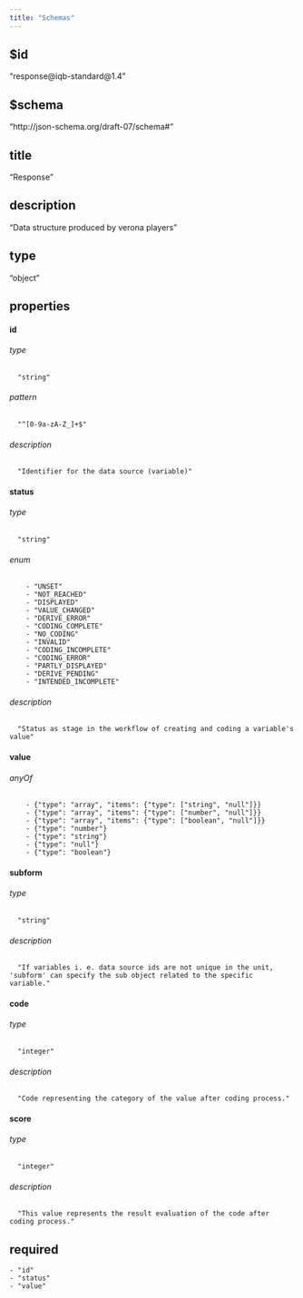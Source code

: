 ---
title: "Schemas"
---
## $id 
  "response@iqb-standard@1.4"

## $schema 
  "http://json-schema.org/draft-07/schema#"

## title 
  "Response"

## description 
  "Data structure produced by verona players"

## type 
  "object"

## properties 
#### id 
###### type 
      "string"

###### pattern 
      "^[0-9a-zA-Z_]+$"

###### description 
      "Identifier for the data source (variable)"

#### status 
###### type 
      "string"

###### enum 
        - "UNSET"
        - "NOT_REACHED"
        - "DISPLAYED"
        - "VALUE_CHANGED"
        - "DERIVE_ERROR"
        - "CODING_COMPLETE"
        - "NO_CODING"
        - "INVALID"
        - "CODING_INCOMPLETE"
        - "CODING_ERROR"
        - "PARTLY_DISPLAYED"
        - "DERIVE_PENDING"
        - "INTENDED_INCOMPLETE"
###### description 
      "Status as stage in the workflow of creating and coding a variable's value"

#### value 
###### anyOf 
        - {"type": "array", "items": {"type": ["string", "null"]}}
        - {"type": "array", "items": {"type": ["number", "null"]}}
        - {"type": "array", "items": {"type": ["boolean", "null"]}}
        - {"type": "number"}
        - {"type": "string"}
        - {"type": "null"}
        - {"type": "boolean"}
#### subform 
###### type 
      "string"

###### description 
      "If variables i. e. data source ids are not unique in the unit, 'subform' can specify the sub object related to the specific variable."

#### code 
###### type 
      "integer"

###### description 
      "Code representing the category of the value after coding process."

#### score 
###### type 
      "integer"

###### description 
      "This value represents the result evaluation of the code after coding process."

## required 
    - "id"
    - "status"
    - "value"
